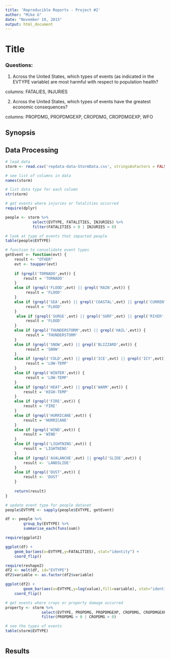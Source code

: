 ```yaml
---
title: 'Reproducible Reports - Project #2'
author: "Mike G"
date: "November 10, 2015"
output: html_document
---
```


# Title

### Questions:
1. Across the United States, which types of events (as indicated in the EVTYPE variable) are most harmful with respect to population health?

columns: FATALIES, INJURIES


2. Across the United States, which types of events have the greatest economic consequences?

columns: PROPDMG, PROPDMGEXP, CROPDMG, CROPDMGEXP, WFO

## Synopsis

## Data Processing
```r

# load data
storm <- read.csv('repdata-data-StormData.csv', stringsAsFactors = FALSE)

# see list of columns in data
names(storm)

# list data type for each column
str(storm)

# get events where injuries or fatalities occurred
require(dplyr)

people <- storm %>%
            select(EVTYPE, FATALITIES, INJURIES) %>%
            filter(FATALITIES > 0 | INJURIES > 0)

# look at type of events that impacted people
table(people$EVTYPE)

# function to consolidate event types
getEvent <- function(evt) {
    result <- "OTHER"
    evt <- toupper(evt)
    
    if (grepl('TORNADO',evt)) {
        result = 'TORNADO'
    }
    else if (grepl('FLOOD',evt) || grepl('RAIN',evt)) {
         result = 'FLOOD'
    }
    else if (grepl('SEA',evt) || grepl('COASTAL',evt) || grepl('CURRENT',evt)) {
         result = 'FLOOD'
    }
     else if (grepl('SURGE',evt) || grepl('SURF',evt) || grepl('RIVER',evt)) {
         result = 'FLOOD'
    }
    else if (grepl('THUNDERSTORM',evt) || grepl('HAIL',evt)) {
         result = 'THUNDERSTORM'
    }
    else if (grepl('SNOW',evt) || grepl('BLIZZARD',evt)) {
         result = 'SNOW'
    }
    else if (grepl('COLD',evt) || grepl('ICE',evt) || grepl('ICY',evt)) {
         result = 'LOW-TEMP'
    }
    else if (grepl('WINTER',evt)) {
         result = 'LOW-TEMP'
    }
    else if (grepl('HEAT',evt) || grepl('WARM',evt)) {
        result = 'HIGH-TEMP' 
    }
    else if (grepl('FIRE',evt)) {
        result = 'FIRE'
    }
    else if (grepl('HURRICANE',evt)) {
        result = 'HURRICANE'
    }
    else if (grepl('WIND',evt)) {
        result = 'WIND'
    }
    else if (grepl('LIGHTNING',evt)) {
        result = 'LIGHTNING'
    }
    else if (grepl('AVALANCHE',evt) || grepl('SLIDE',evt)) {
        result <- 'LANDSLIDE'
    }
    else if (grepl('DUST',evt)) {
        result <- 'DUST'
    }
    
    return(result)
}

# update event type for people dataset
people$EVTYPE <- sapply(people$EVTYPE, getEvent)

df <- people %>%
        group_by(EVTYPE) %>%
        summarise_each(funs(sum))

require(ggplot2)

ggplot(df) + 
    geom_bar(aes(x=EVTYPE,y=FATALITIES), stat="identity") +
    coord_flip()

require(reshape2)
df2 <- melt(df, id="EVTYPE")
df2$variable <- as.factor(df2$variable)

ggplot(df2) + 
        geom_bar(aes(x=EVTYPE,y=log(value),fill=variable), stat="identity") +
    coord_flip()

# get events where crops or property damage occurred
property <- storm %>%
                select(EVTYPE, PROPDMG, PROPDMGEXP, CROPDMG, CROPDMGEXP) %>%
                filter(PROPDMG > 0 | CROPDMG > 0)

# see the types of events
table(storm$EVTYPE)



```


## Results


